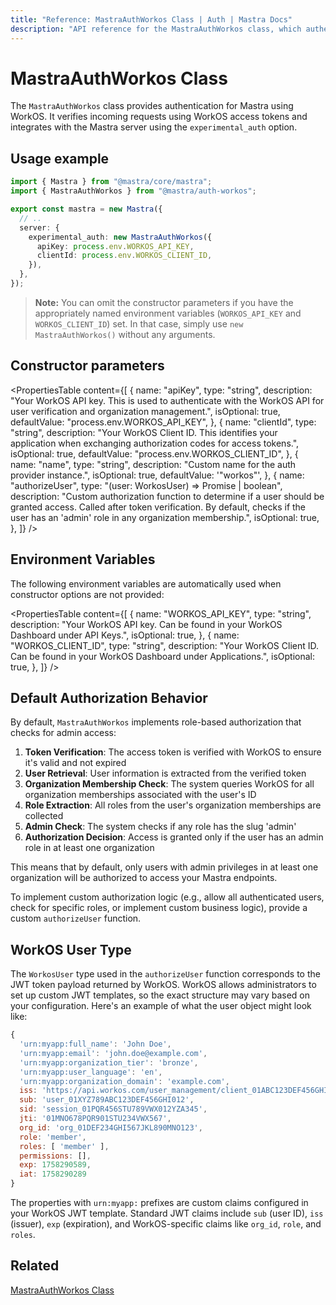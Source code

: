 ```yaml
---
title: "Reference: MastraAuthWorkos Class | Auth | Mastra Docs"
description: "API reference for the MastraAuthWorkos class, which authenticates Mastra applications using WorkOS authentication."
---
```


# MastraAuthWorkos Class

The `MastraAuthWorkos` class provides authentication for Mastra using WorkOS. It verifies incoming requests using WorkOS access tokens and integrates with the Mastra server using the `experimental_auth` option.

## Usage example

```typescript title="src/mastra/index.ts" showLineNumbers copy
import { Mastra } from "@mastra/core/mastra";
import { MastraAuthWorkos } from "@mastra/auth-workos";

export const mastra = new Mastra({
  // ..
  server: {
    experimental_auth: new MastraAuthWorkos({
      apiKey: process.env.WORKOS_API_KEY,
      clientId: process.env.WORKOS_CLIENT_ID,
    }),
  },
});
```

> **Note:** You can omit the constructor parameters if you have the appropriately named environment variables (`WORKOS_API_KEY` and `WORKOS_CLIENT_ID`) set. In that case, simply use `new MastraAuthWorkos()` without any arguments.

## Constructor parameters

<PropertiesTable
  content={[
    {
      name: "apiKey",
      type: "string",
      description:
        "Your WorkOS API key. This is used to authenticate with the WorkOS API for user verification and organization management.",
      isOptional: true,
      defaultValue: "process.env.WORKOS_API_KEY",
    },
    {
      name: "clientId",
      type: "string",
      description:
        "Your WorkOS Client ID. This identifies your application when exchanging authorization codes for access tokens.",
      isOptional: true,
      defaultValue: "process.env.WORKOS_CLIENT_ID",
    },
    {
      name: "name",
      type: "string",
      description: "Custom name for the auth provider instance.",
      isOptional: true,
      defaultValue: '"workos"',
    },
    {
      name: "authorizeUser",
      type: "(user: WorkosUser) => Promise<boolean> | boolean",
      description:
        "Custom authorization function to determine if a user should be granted access. Called after token verification. By default, checks if the user has an 'admin' role in any organization membership.",
      isOptional: true,
    },
  ]}
/>

## Environment Variables

The following environment variables are automatically used when constructor options are not provided:

<PropertiesTable
  content={[
    {
      name: "WORKOS_API_KEY",
      type: "string",
      description:
        "Your WorkOS API key. Can be found in your WorkOS Dashboard under API Keys.",
      isOptional: true,
    },
    {
      name: "WORKOS_CLIENT_ID",
      type: "string",
      description:
        "Your WorkOS Client ID. Can be found in your WorkOS Dashboard under Applications.",
      isOptional: true,
    },
  ]}
/>

## Default Authorization Behavior

By default, `MastraAuthWorkos` implements role-based authorization that checks for admin access:

1. **Token Verification**: The access token is verified with WorkOS to ensure it's valid and not expired
2. **User Retrieval**: User information is extracted from the verified token
3. **Organization Membership Check**: The system queries WorkOS for all organization memberships associated with the user's ID
4. **Role Extraction**: All roles from the user's organization memberships are collected
5. **Admin Check**: The system checks if any role has the slug 'admin'
6. **Authorization Decision**: Access is granted only if the user has an admin role in at least one organization

This means that by default, only users with admin privileges in at least one organization will be authorized to access your Mastra endpoints.

To implement custom authorization logic (e.g., allow all authenticated users, check for specific roles, or implement custom business logic), provide a custom `authorizeUser` function.

## WorkOS User Type

The `WorkosUser` type used in the `authorizeUser` function corresponds to the JWT token payload returned by WorkOS. WorkOS allows administrators to set up custom JWT templates, so the exact structure may vary based on your configuration. Here's an example of what the user object might look like:

```javascript
{
  'urn:myapp:full_name': 'John Doe',
  'urn:myapp:email': 'john.doe@example.com',
  'urn:myapp:organization_tier': 'bronze',
  'urn:myapp:user_language': 'en',
  'urn:myapp:organization_domain': 'example.com',
  iss: 'https://api.workos.com/user_management/client_01ABC123DEF456GHI789JKL012',
  sub: 'user_01XYZ789ABC123DEF456GHI012',
  sid: 'session_01PQR456STU789VWX012YZA345',
  jti: '01MNO678PQR901STU234VWX567',
  org_id: 'org_01DEF234GHI567JKL890MNO123',
  role: 'member',
  roles: [ 'member' ],
  permissions: [],
  exp: 1758290589,
  iat: 1758290289
}
```

The properties with `urn:myapp:` prefixes are custom claims configured in your WorkOS JWT template. Standard JWT claims include `sub` (user ID), `iss` (issuer), `exp` (expiration), and WorkOS-specific claims like `org_id`, `role`, and `roles`.

## Related

[MastraAuthWorkos Class](/docs/auth/workos)
